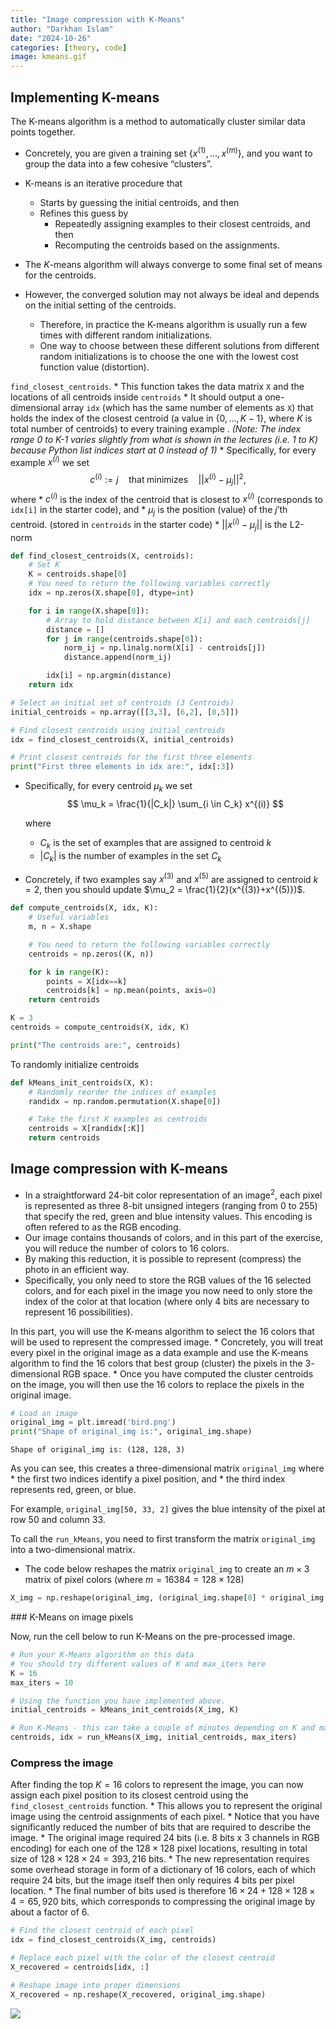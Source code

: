 ```yaml
---
title: "Image compression with K-Means"
author: "Darkhan Islam"
date: "2024-10-26"
categories: [theory, code]
image: kmeans.gif
---
```


## Implementing K-means

The K-means algorithm is a method to automatically cluster similar
data points together.

* Concretely, you are given a training set $\{x^{(1)}, ..., x^{(m)}\}$, and you want
to group the data into a few cohesive “clusters”.


* K-means is an iterative procedure that
     * Starts by guessing the initial centroids, and then
     * Refines this guess by
         * Repeatedly assigning examples to their closest centroids, and then
         * Recomputing the centroids based on the assignments.


* The $K$-means algorithm will always converge to some final set of means for the centroids.

* However, the converged solution may not always be ideal and depends on the initial setting of the centroids.
    * Therefore, in practice the K-means algorithm is usually run a few times with different random initializations.
    * One way to choose between these different solutions from different random initializations is to choose the one with the lowest cost function value (distortion).


`find_closest_centroids`.
* This function takes the data matrix `X` and the locations of all
centroids inside `centroids`
* It should output a one-dimensional array `idx` (which has the same number of elements as `X`) that holds the index  of the closest centroid (a value in $\{0,...,K-1\}$, where $K$ is total number of centroids) to every training example . *(Note: The index range 0 to K-1 varies slightly from what is shown in the lectures (i.e. 1 to K) because Python list indices start at 0 instead of 1)*
* Specifically, for every example $x^{(i)}$ we set
$$
c^{(i)} := j \quad \mathrm{that \; minimizes} \quad ||x^{(i)} - \mu_j||^2,
$$
where
 * $c^{(i)}$ is the index of the centroid that is closest to $x^{(i)}$ (corresponds to `idx[i]` in the starter code), and
 * $\mu_j$ is the position (value) of the $j$’th centroid. (stored in `centroids` in the starter code)
 * $||x^{(i)} - \mu_j||$ is the L2-norm

```python
def find_closest_centroids(X, centroids):
    # Set K
    K = centroids.shape[0]
    # You need to return the following variables correctly
    idx = np.zeros(X.shape[0], dtype=int)

    for i in range(X.shape[0]):
        # Array to hold distance between X[i] and each centroids[j]
        distance = []
        for j in range(centroids.shape[0]):
            norm_ij = np.linalg.norm(X[i] - centroids[j])
            distance.append(norm_ij)

        idx[i] = np.argmin(distance)
    return idx
```

```python
# Select an initial set of centroids (3 Centroids)
initial_centroids = np.array([[3,3], [6,2], [8,5]])

# Find closest centroids using initial_centroids
idx = find_closest_centroids(X, initial_centroids)

# Print closest centroids for the first three elements
print("First three elements in idx are:", idx[:3])
```
* Specifically, for every centroid $\mu_k$ we set
$$
\mu_k = \frac{1}{|C_k|} \sum_{i \in C_k} x^{(i)}
$$

    where
    * $C_k$ is the set of examples that are assigned to centroid $k$
    * $|C_k|$ is the number of examples in the set $C_k$


* Concretely, if two examples say $x^{(3)}$ and $x^{(5)}$ are assigned to centroid $k=2$,
then you should update $\mu_2 = \frac{1}{2}(x^{(3)}+x^{(5)})$.

```python
def compute_centroids(X, idx, K):
    # Useful variables
    m, n = X.shape

    # You need to return the following variables correctly
    centroids = np.zeros((K, n))

    for k in range(K):
        points = X[idx==k]
        centroids[k] = np.mean(points, axis=0)
    return centroids
```

```python
K = 3
centroids = compute_centroids(X, idx, K)

print("The centroids are:", centroids)
```

To randomly initialize centroids

```python
def kMeans_init_centroids(X, K):
    # Randomly reorder the indices of examples
    randidx = np.random.permutation(X.shape[0])

    # Take the first K examples as centroids
    centroids = X[randidx[:K]]
    return centroids
```

## Image compression with K-means


* In a straightforward 24-bit color representation of an image$^{2}$, each pixel is represented as three 8-bit unsigned integers (ranging from 0 to 255) that specify the red, green and blue intensity values. This encoding is often refered to as the RGB encoding.
* Our image contains thousands of colors, and in this part of the exercise, you will reduce the number of
colors to 16 colors.
* By making this reduction, it is possible to represent (compress) the photo in an efficient way.
* Specifically, you only need to store the RGB values of the 16 selected colors, and for each pixel in the image you now need to only store the index of the color at that location (where only 4 bits are necessary to represent 16 possibilities).

In this part, you will use the K-means algorithm to select the 16 colors that will be used to represent the compressed image.
* Concretely, you will treat every pixel in the original image as a data example and use the K-means algorithm to find the 16 colors that best group (cluster) the pixels in the 3- dimensional RGB space.
* Once you have computed the cluster centroids on the image, you will then use the 16 colors to replace the pixels in the original image.

```python
# Load an image
original_img = plt.imread('bird.png')
print("Shape of original_img is:", original_img.shape)
```

`Shape of original_img is: (128, 128, 3)`

As you can see, this creates a three-dimensional matrix `original_img` where
* the first two indices identify a pixel position, and
* the third index represents red, green, or blue.

For example, `original_img[50, 33, 2]` gives the blue intensity of the pixel at row 50 and column 33.

To call the `run_kMeans`, you need to first transform the matrix `original_img` into a two-dimensional matrix.

* The code below reshapes the matrix `original_img` to create an $m \times 3$ matrix of pixel colors (where
$m=16384 = 128\times128$)

```python
X_img = np.reshape(original_img, (original_img.shape[0] * original_img.shape[1], 3))
```
<a name="4.2"></a>
### K-Means on image pixels

Now, run the cell below to run K-Means on the pre-processed image.
```python
# Run your K-Means algorithm on this data
# You should try different values of K and max_iters here
K = 16
max_iters = 10

# Using the function you have implemented above.
initial_centroids = kMeans_init_centroids(X_img, K)

# Run K-Means - this can take a couple of minutes depending on K and max_iters
centroids, idx = run_kMeans(X_img, initial_centroids, max_iters)
```
### Compress the image
After finding the top $K=16$ colors to represent the image, you can now
assign each pixel position to its closest centroid using the
`find_closest_centroids` function.
* This allows you to represent the original image using the centroid assignments of each pixel.
* Notice that you have significantly reduced the number of bits that are required to describe the image.
    * The original image required 24 bits (i.e. 8 bits x 3 channels in RGB encoding) for each one of the $128\times128$ pixel locations, resulting in total size of $128 \times 128 \times 24 = 393,216$ bits.
    * The new representation requires some overhead storage in form of a dictionary of 16 colors, each of which require 24 bits, but the image itself then only requires 4 bits per pixel location.
    * The final number of bits used is therefore $16 \times 24 + 128 \times 128 \times 4 = 65,920$ bits, which corresponds to compressing the original image by about a factor of 6.

```python
# Find the closest centroid of each pixel
idx = find_closest_centroids(X_img, centroids)

# Replace each pixel with the color of the closest centroid
X_recovered = centroids[idx, :]

# Reshape image into proper dimensions
X_recovered = np.reshape(X_recovered, original_img.shape)
```

![](output.png)


